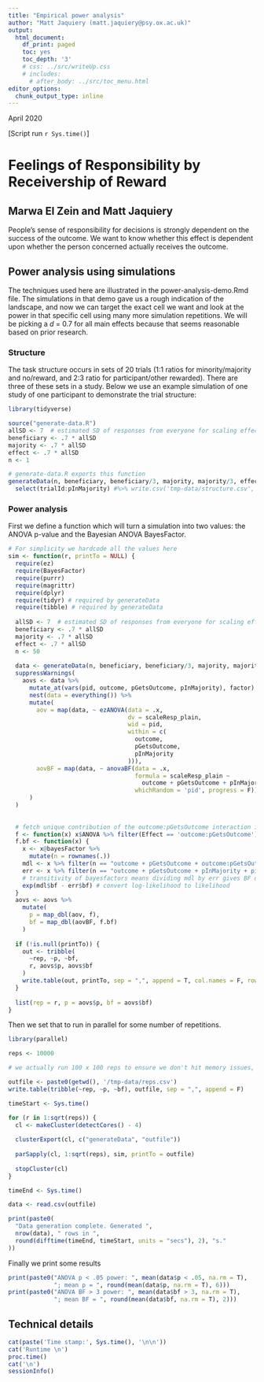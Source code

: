 ```yaml
---
title: "Empirical power analysis"
author: "Matt Jaquiery (matt.jaquiery@psy.ox.ac.uk)"
output:
  html_document:
    df_print: paged
    toc: yes
    toc_depth: '3'
    # css: ../src/writeUp.css
    # includes:
      # after_body: ../src/toc_menu.html
editor_options:
  chunk_output_type: inline
---
```


April 2020

[Script run `r Sys.time()`]

# Feelings of Responsibility by Receivership of Reward
## Marwa El Zein and Matt Jaquiery

People’s sense of responsibility for decisions is strongly dependent on the success of the outcome. We want to know whether this effect is dependent upon whether the person concerned actually receives the outcome.

## Power analysis using simulations

The techniques used here are illustrated in the power-analysis-demo.Rmd file. The simulations in that demo gave us a rough indication of the landscape, and now we can target the exact cell we want and look at the power in that specific cell using many more simulation repetitions. We will be picking a *d* = 0.7 for all main effects because that seems reasonable based on prior research. 

### Structure

The task structure occurs in sets of 20 trials (1:1 ratios for minority/majority and no/reward, and 2:3 ratio for participant/other rewarded). There are three of these sets in a study. Below we use an example simulation of one study of one participant to demonstrate the trial structure:

```r
library(tidyverse)

source("generate-data.R")
allSD <- 7  # estimated SD of responses from everyone for scaling effect sizes
beneficiary <- .7 * allSD
majority <- .7 * allSD
effect <- .7 * allSD
n <- 1

# generate-data.R exports this function
generateData(n, beneficiary, beneficiary/3, majority, majority/3, effect, effect/3) %>%
  select(trialId:pInMajority) #%>% write.csv('tmp-data/structure.csv', row.names = F)

```

### Power analysis

First we define a function which will turn a simulation into two values: the ANOVA p-value and the Bayesian ANOVA BayesFactor. 

```r

# For simplicity we hardcode all the values here
sim <- function(r, printTo = NULL) {
  require(ez)
  require(BayesFactor)
  require(purrr)
  require(magrittr)
  require(dplyr)
  require(tidyr) # required by generateData
  require(tibble) # required by generateData
  
  allSD <- 7  # estimated SD of responses from everyone for scaling effect sizes
  beneficiary <- .7 * allSD
  majority <- .7 * allSD
  effect <- .7 * allSD
  n <- 50
  
  data <- generateData(n, beneficiary, beneficiary/3, majority, majority/3, effect, effect/3)
  suppressWarnings(
    aovs <- data %>%
      mutate_at(vars(pid, outcome, pGetsOutcome, pInMajority), factor) %>%
      nest(data = everything()) %>%
      mutate(
        aov = map(data, ~ ezANOVA(data = .x,
                                  dv = scaleResp_plain,
                                  wid = pid,
                                  within = c(
                                    outcome,
                                    pGetsOutcome,
                                    pInMajority
                                  ))),
        aovBF = map(data, ~ anovaBF(data = .x,
                                    formula = scaleResp_plain ~ 
                                      outcome + pGetsOutcome + pInMajority + pid,
                                    whichRandom = 'pid', progress = F))
      )
  )
  
  
  # fetch unique contribution of the outcome:pGetsOutcome interaction in anova and anovaBF
  f <- function(x) x$ANOVA %>% filter(Effect == 'outcome:pGetsOutcome') %>% .$p
  f.bf <- function(x) {
    x <- x@bayesFactor %>% 
      mutate(n = rownames(.)) 
    mdl <- x %>% filter(n == "outcome + pGetsOutcome + outcome:pGetsOutcome + pInMajority + pid")
    err <- x %>% filter(n == "outcome + pGetsOutcome + pInMajority + pid")
    # transitivity of bayesfactors means dividing mdl by err gives BF of mdl:err
    exp(mdl$bf - err$bf) # convert log-likelihood to likelihood
  }
  aovs <- aovs %>%
    mutate(
      p = map_dbl(aov, f),
      bf = map_dbl(aovBF, f.bf)
    )
  
  if (!is.null(printTo)) {
    out <- tribble(
      ~rep, ~p, ~bf,
      r, aovs$p, aovs$bf
    )
    write.table(out, printTo, sep = ",", append = T, col.names = F, row.names = F)
  }
  
  list(rep = r, p = aovs$p, bf = aovs$bf)
}

```

Then we set that to run in parallel for some number of repetitions.

```r
library(parallel)

reps <- 10000

# we actually run 100 x 100 reps to ensure we don't hit memory issues, etc, offloading to the hard drive as we go

outfile <- paste0(getwd(), '/tmp-data/reps.csv')
write.table(tribble(~rep, ~p, ~bf), outfile, sep = ",", append = F)

timeStart <- Sys.time()

for (r in 1:sqrt(reps)) {
  cl <- makeCluster(detectCores() - 4)
  
  clusterExport(cl, c("generateData", "outfile"))
  
  parSapply(cl, 1:sqrt(reps), sim, printTo = outfile)
  
  stopCluster(cl)
}

timeEnd <- Sys.time()

data <- read.csv(outfile)

print(paste0(
  "Data generation complete. Generated ",
  nrow(data), " rows in ",
  round(difftime(timeEnd, timeStart, units = "secs"), 2), "s."
))
```

Finally we print some results

```r
print(paste0("ANOVA p < .05 power: ", mean(data$p < .05, na.rm = T),
             "; mean p = ", round(mean(data$p, na.rm = T), 6)))
print(paste0("ANOVA BF > 3 power: ", mean(data$bf > 3, na.rm = T),
             "; mean BF = ", round(mean(data$bf, na.rm = T), 2)))
```

## Technical details  

```r
cat(paste('Time stamp:', Sys.time(), '\n\n'))
cat('Runtime \n')
proc.time()
cat('\n')
sessionInfo()
```